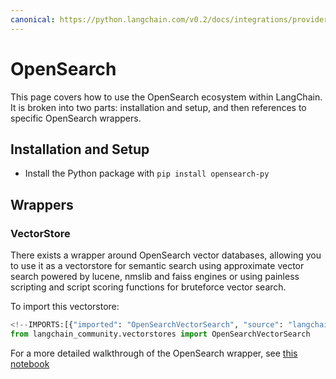 ```yaml
---
canonical: https://python.langchain.com/v0.2/docs/integrations/providers/opensearch/
---
```


# OpenSearch

This page covers how to use the OpenSearch ecosystem within LangChain.
It is broken into two parts: installation and setup, and then references to specific OpenSearch wrappers.

## Installation and Setup
- Install the Python package with `pip install opensearch-py`
## Wrappers

### VectorStore

There exists a wrapper around OpenSearch vector databases, allowing you to use it as a vectorstore 
for semantic search using approximate vector search powered by lucene, nmslib and faiss engines 
or using painless scripting and script scoring functions for bruteforce vector search.

To import this vectorstore:
```python
<!--IMPORTS:[{"imported": "OpenSearchVectorSearch", "source": "langchain_community.vectorstores", "docs": "https://api.python.langchain.com/en/latest/vectorstores/langchain_community.vectorstores.opensearch_vector_search.OpenSearchVectorSearch.html", "title": "OpenSearch"}]-->
from langchain_community.vectorstores import OpenSearchVectorSearch
```

For a more detailed walkthrough of the OpenSearch wrapper, see [this notebook](/docs/integrations/vectorstores/opensearch)